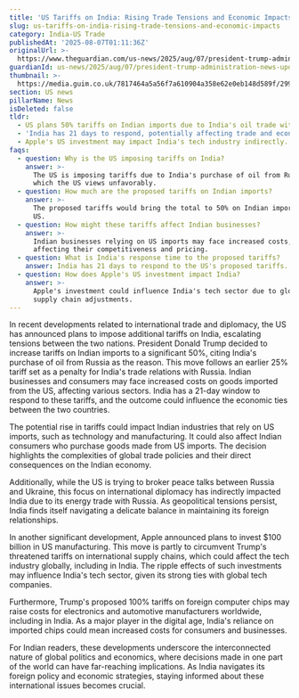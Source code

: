 ```yaml
---
title: 'US Tariffs on India: Rising Trade Tensions and Economic Impacts'
slug: us-tariffs-on-india-rising-trade-tensions-and-economic-impacts
category: India-US Trade
publishedAt: '2025-08-07T01:11:36Z'
originalUrl: >-
  https://www.theguardian.com/us-news/2025/aug/07/president-trump-administration-news-updates-today
guardianId: us-news/2025/aug/07/president-trump-administration-news-updates-today
thumbnail: >-
  https://media.guim.co.uk/7817464a5a56f7a610904a358e62e0eb148d589f/299_0_4288_3432/500.jpg
section: US news
pillarName: News
isDeleted: false
tldr:
  - US plans 50% tariffs on Indian imports due to India's oil trade with Russia.
  - 'India has 21 days to respond, potentially affecting trade and economy.'
  - Apple's US investment may impact India's tech industry indirectly.
faqs:
  - question: Why is the US imposing tariffs on India?
    answer: >-
      The US is imposing tariffs due to India's purchase of oil from Russia,
      which the US views unfavorably.
  - question: How much are the proposed tariffs on Indian imports?
    answer: >-
      The proposed tariffs would bring the total to 50% on Indian imports to the
      US.
  - question: How might these tariffs affect Indian businesses?
    answer: >-
      Indian businesses relying on US imports may face increased costs,
      affecting their competitiveness and pricing.
  - question: What is India's response time to the proposed tariffs?
    answer: India has 21 days to respond to the US's proposed tariffs.
  - question: How does Apple's US investment impact India?
    answer: >-
      Apple's investment could influence India's tech sector due to global
      supply chain adjustments.
---
```

In recent developments related to international trade and diplomacy, the US has announced plans to impose additional tariffs on India, escalating tensions between the two nations. President Donald Trump decided to increase tariffs on Indian imports to a significant 50%, citing India's purchase of oil from Russia as the reason. This move follows an earlier 25% tariff set as a penalty for India's trade relations with Russia. Indian businesses and consumers may face increased costs on goods imported from the US, affecting various sectors. India has a 21-day window to respond to these tariffs, and the outcome could influence the economic ties between the two countries.

The potential rise in tariffs could impact Indian industries that rely on US imports, such as technology and manufacturing. It could also affect Indian consumers who purchase goods made from US imports. The decision highlights the complexities of global trade policies and their direct consequences on the Indian economy.

Additionally, while the US is trying to broker peace talks between Russia and Ukraine, this focus on international diplomacy has indirectly impacted India due to its energy trade with Russia. As geopolitical tensions persist, India finds itself navigating a delicate balance in maintaining its foreign relationships.

In another significant development, Apple announced plans to invest $100 billion in US manufacturing. This move is partly to circumvent Trump's threatened tariffs on international supply chains, which could affect the tech industry globally, including in India. The ripple effects of such investments may influence India's tech sector, given its strong ties with global tech companies.

Furthermore, Trump's proposed 100% tariffs on foreign computer chips may raise costs for electronics and automotive manufacturers worldwide, including in India. As a major player in the digital age, India's reliance on imported chips could mean increased costs for consumers and businesses.

For Indian readers, these developments underscore the interconnected nature of global politics and economics, where decisions made in one part of the world can have far-reaching implications. As India navigates its foreign policy and economic strategies, staying informed about these international issues becomes crucial.
